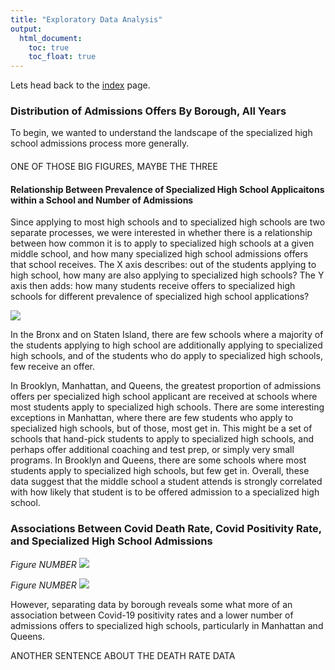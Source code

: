 ```yaml
---
title: "Exploratory Data Analysis"
output: 
  html_document:
    toc: true
    toc_float: true
---
```



Lets head back to the [index](index.html) page.

### Distribution of Admissions Offers By Borough, All Years

To begin, we wanted to understand the landscape of the specialized high school admissions process more generally.

#### 

ONE OF THOSE BIG FIGURES, MAYBE THE THREE


#### Relationship Between Prevalence of Specialized High School Applicaitons within a School and Number of Admissions

Since applying to most high schools and to specialized high schools are two separate processes, we were interested in whether there is a relationship between how common it is to apply to specialized high schools at a given middle school, and how many specialized high school admissions offers that school receives. The X axis describes: out of the students applying to high school, how many are also applying to specialized high schools? The Y axis then adds: how many students receive offers to specialized high schools for different prevalence of specialized high school applications?

<img src = "spec_per_school.png">

In the Bronx and on Staten Island, there are few schools where a majority of the students applying to high school are additionally applying to specialized high schools, and of the students who do apply to specialized high schools, few receive an offer. 

In Brooklyn, Manhattan, and Queens, the greatest proportion of admissions offers per specialized high school applicant are received at schools where most students apply to specialized high schools. There are some interesting exceptions in Manhattan, where there are few students who apply to specialized high schools, but of those, most get in. This might be a set of schools that hand-pick students to apply to specialized high schools, and perhaps offer additional coaching and test prep, or simply very small programs. In Brooklyn and Queens, there are some schools where most students apply to specialized high schools, but few get in. Overall, these data suggest that the middle school a student attends is strongly correlated with how likely that student is to be offered admission to a specialized high school. 

### Associations Between Covid Death Rate, Covid Positivity Rate, and Specialized High School Admissions

*Figure NUMBER*
<img src = "covid_n_offers.png">

*Figure NUMBER*
<img src = "covid_n_offers_by_boro.png">

However, separating data by borough reveals some what more of an association between Covid-19 positivity rates and a lower number of admissions offers to specialized high schools, particularly in Manhattan and Queens. 

ANOTHER SENTENCE ABOUT THE DEATH RATE DATA
